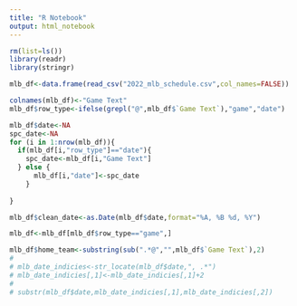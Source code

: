 ```yaml
---
title: "R Notebook"
output: html_notebook
---
```



```r
rm(list=ls())
library(readr)
library(stringr)
```

```r
mlb_df<-data.frame(read_csv("2022_mlb_schedule.csv",col_names=FALSE))

colnames(mlb_df)<-"Game Text"
mlb_df$row_type<-ifelse(grepl("@",mlb_df$`Game Text`),"game","date")

mlb_df$date<-NA
spc_date<-NA
for (i in 1:nrow(mlb_df)){
  if(mlb_df[i,"row_type"]=="date"){
    spc_date<-mlb_df[i,"Game Text"]
  } else {
      mlb_df[i,"date"]<-spc_date
    }
  
}

mlb_df$clean_date<-as.Date(mlb_df$date,format="%A, %B %d, %Y")

mlb_df<-mlb_df[mlb_df$row_type=="game",]

mlb_df$home_team<-substring(sub(".*@","",mlb_df$`Game Text`),2)
# 
# mlb_date_indicies<-str_locate(mlb_df$date,", .*")
# mlb_date_indicies[,1]<-mlb_date_indicies[,1]+2
# 
# substr(mlb_df$date,mlb_date_indicies[,1],mlb_date_indicies[,2])
```


